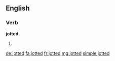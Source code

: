 ==English==

===Verb===
'''jotted'''

# {{en-past of|jot}}

[[de:jotted]]
[[fa:jotted]]
[[fr:jotted]]
[[mg:jotted]]
[[simple:jotted]]